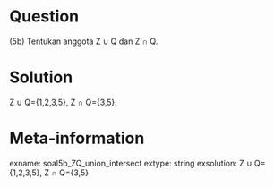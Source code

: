 Question
========
(5b) Tentukan anggota Z ∪ Q dan Z ∩ Q.

Solution
========
Z ∪ Q={1,2,3,5}, Z ∩ Q={3,5}.

Meta-information
================
exname: soal5b_ZQ_union_intersect
extype: string
exsolution: Z ∪ Q={1,2,3,5}, Z ∩ Q={3,5}
